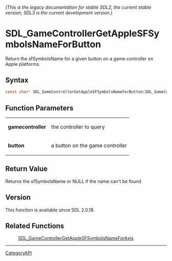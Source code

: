 ====== (This is the legacy documentation for stable SDL2, the current stable version; SDL3 is the current development version.) ======
= SDL_GameControllerGetAppleSFSymbolsNameForButton =

Return the sfSymbolsName for a given button on a game controller on Apple platforms.

== Syntax ==

<syntaxhighlight lang='c'>
const char* SDL_GameControllerGetAppleSFSymbolsNameForButton(SDL_GameController *gamecontroller, SDL_GameControllerButton button);
</syntaxhighlight>

== Function Parameters ==

{|
|'''gamecontroller'''
|the controller to query
|-
|'''button'''
|a button on the game controller
|}

== Return Value ==

Returns the sfSymbolsName or NULL if the name can't be found

== Version ==

This function is available since SDL 2.0.18.

== Related Functions ==

:[[SDL_GameControllerGetAppleSFSymbolsNameForAxis]]

----
[[CategoryAPI]]


